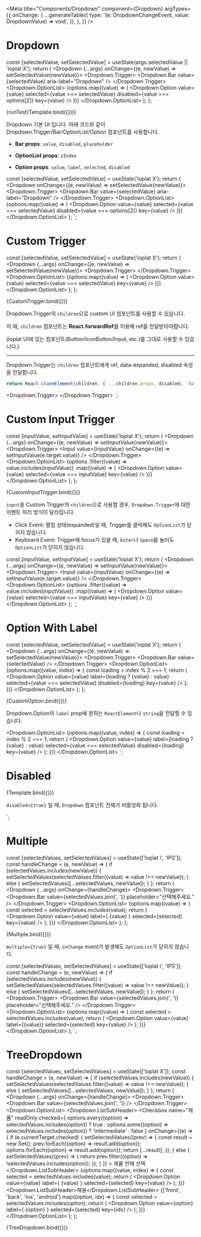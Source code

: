
<Meta
  title="Components/Dropdown"
  component={Dropdown}
  argTypes={{
    onChange: {
      ...generateTable({
        type: '(e: DropdownChangeEvent, value: DropdownValue) => void',
      }),
    },
  }}
/>


# Dropdown

  const [selectedValue, setSelectedValue] = useState(args.selectedValue || 'loplat X');
  return (
    <Dropdown {...args} onChange={(e, newValue) => setSelectedValue(newValue)}>
      <Dropdown.Trigger>
        <Dropdown.Bar value={selectedValue} aria-label="Dropdown" />
      </Dropdown.Trigger>
      <Dropdown.OptionList>
        {options.map((value) => (
          <Dropdown.Option
            value={value}
            selected={value === selectedValue}
            disabled={value === options[2]}
            key={value}
          />
        ))}
      </Dropdown.OptionList>
    </Dropdown>
  );
};

<Canvas withSource="none">
  <Story name="default">{runTest(Template.bind({}))}</Story>
</Canvas>

Dropdown 기본 UI 입니다. 아래 코드와 같이 Dropdown.Trigger/Bar/OptionList/Option 컴포넌트를 사용합니다.

- **Bar props**: `value`, `disabled`, `placeholder`

- **OptionList props**: `zIndex`

- **Option props**: `value`, `label`, `selected`, `disabled`

const [selectedValue, setSelectedValue] = useState('loplat X');
return (
    <Dropdown onChange={(e, newValue) => setSelectedValue(newValue)}>
    <Dropdown.Trigger>
      <Dropdown.Bar value={selectedValue} aria-label="Dropdown" />
    </Dropdown.Trigger>
    <Dropdown.OptionList>
      {options.map((value) => (
        <Dropdown.Option
          value={value}
          selected={value === selectedValue}
          disabled={value === options[2]}
          key={value}
          />
        ))}
    </Dropdown.OptionList>
  </Dropdown>
);
`;

<Source dark language="tsx" code={defaultCode} />

# Custom Trigger

  const [selectedValue, setSelectedValue] = useState('loplat X');
  return (
    <Dropdown {...args} onChange={(e, newValue) => setSelectedValue(newValue)}>
      <Dropdown.Trigger>
        <IconButton variant="white">
          <MoreVertIcon />
        </IconButton>
      </Dropdown.Trigger>
      <Dropdown.OptionList>
        {options.map((value) => (
          <Dropdown.Option value={value} selected={value === selectedValue} key={value} />
        ))}
      </Dropdown.OptionList>
    </Dropdown>
  );
};

<Canvas withSource="none">
  <Story name="custom trigger">{CustomTrigger.bind({})}</Story>
</Canvas>

Dropdown.Trigger의 `children`으로 custom UI 컴포넌트를 사용할 수 있습니다.

이 때, `children` 컴포넌트는 **React.forwardRef**를 이용해 ref를 전달받아야합니다.

(loplat UI에 있는 컴포넌트(Button/IconButton/Input, etc.)를 그대로 사용할 수 있습니다.)

---

Dropdown.Trigger는 `children` 컴포넌트에게 ref, data-expanded, disabled 속성을 전달합니다.

```jsx
return React.cloneElement(children, { ...children.props, disabled, 'data-expanded': expanded, ref: triggerRef });
```

<Dropdown.Trigger>
  <IconButton>
    <MoreVertIcon />
  </IconButton>
</Dropdown.Trigger>
`;

<Source dark language="tsx" code={customTriggerCode} />

# Custom Input Trigger

  const [inputValue, setInputValue] = useState('loplat X');
  return (
    <Dropdown {...args} onChange={(e, newValue) => setInputValue(newValue)}>
      <Dropdown.Trigger>
        <Input value={inputValue} onChange={(e) => setInputValue(e.target.value)} />
      </Dropdown.Trigger>
      <Dropdown.OptionList>
        {options
          .filter((value) => value.includes(inputValue))
          .map((value) => (
            <Dropdown.Option value={value} selected={value === inputValue} key={value} />
          ))}
      </Dropdown.OptionList>
    </Dropdown>
  );
};

<Canvas withSource="none">
  <Story name="custom trigger with input">{CustomInputTrigger.bind({})}</Story>
</Canvas>

`input`을 Custom Trigger의 `children`으로 사용할 경우, `Dropdown.Trigger`에 대한 이벤트 처리 방식이 달라집니다.

- Click Event: 펼침 상태(expanded)일 때, Trigger를 클릭해도 `OptionList`가 닫히지 않습니다.
- Keyboard Event: Trigger에 focus가 있을 때, `Enter`나 `Space`를 눌러도 `OptionList`가 닫히지 않습니다.

const [inputValue, setInputValue] = useState('loplat X');
return (
  <Dropdown {...args} onChange={(e, newValue) => setInputValue(newValue)}>
  <Dropdown.Trigger>
    <Input value={inputValue} onChange={(e) => setInputValue(e.target.value)} />
  </Dropdown.Trigger>
  <Dropdown.OptionList>
    {options
      .filter((value) => value.includes(inputValue))
      .map((value) => (
          <Dropdown.Option value={value} selected={value === inputValue} key={value} />
      ))}
  </Dropdown.OptionList>
</Dropdown>
);
`;

<Source dark language="tsx" code={customInputTriggerCode} />

# Option With Label

  const [selectedValue, setSelectedValue] = useState('loplat X');
  return (
    <Dropdown {...args} onChange={(e, newValue) => setSelectedValue(newValue)}>
      <Dropdown.Trigger>
        <Dropdown.Bar value={selectedValue} />
      </Dropdown.Trigger>
      <Dropdown.OptionList>
        {options.map((value, index) => {
          const loading = index % 2 === 1;
          return (
            <Dropdown.Option
              value={value}
              label={loading ? <CircleLoading size={50}>{value}</CircleLoading> : value}
              selected={value === selectedValue}
              disabled={loading}
              key={value}
            />
          );
        })}
      </Dropdown.OptionList>
    </Dropdown>
  );
};

<Canvas withSource="none">
  <Story name="option with label">{CustomOption.bind({})}</Story>
</Canvas>

Dropdown.Option의 `label` prop에 원하는 `ReactElement`나 `string`을 전달할 수 있습니다.

<Dropdown.OptionList>
  {options.map((value, index) => {
           const loading = index % 2 === 1;
           return (
              <Dropdown.Option
        value={value}
        label={loading ? <CircleLoading size={50}>{value}</CircleLoading> : value}
        selected={value === selectedValue}
        disabled={loading}
        key={value}
       />
          );
      })}
</Dropdown.OptionList>
`;

<Source dark language="tsx" code={optionWithLabelCode} />

# Disabled

<Canvas withSource="none">
  <Story name="disabled" args={{ disabled: true }}>
    {Template.bind({})}
  </Story>
</Canvas>

`disabled={true}` 일 때, `Dropdown` 컴포넌트 전체가 비활성화 됩니다.

<Dropdown disabled={true}>
`;

<Source dark language="tsx" code={disabledCode} />

# Multiple

  const [selectedValues, setSelectedValues] = useState(['loplat i', 'IPS']);
  const handleChange = (e, newValue) => {
    if (selectedValues.includes(newValue)) {
      setSelectedValues(selectedValues.filter((value) => value !== newValue));
    } else {
      setSelectedValues([...selectedValues, newValue]);
    }
  };
  return (
    <Dropdown {...args} onChange={handleChange}>
      <Dropdown.Trigger>
        <Dropdown.Bar value={selectedValues.join(', ')} placeholder="선택해주세요." />
      </Dropdown.Trigger>
      <Dropdown.OptionList>
        {options.map((value) => {
          const selected = selectedValues.includes(value);
          return (
            <Dropdown.Option
              value={value}
              label={
                <Checkbox name="checkbox" checked={selected} readOnly>
                  {value}
                </Checkbox>
              }
              selected={selected}
              key={value}
            />
          );
        })}
      </Dropdown.OptionList>
    </Dropdown>
  );
};

<Canvas withSource="none">
  <Story name="multiple" args={{ multiple: true }}>
    {Multiple.bind({})}
  </Story>
</Canvas>

`multiple={true}` 일 때, `onChange` event가 발생해도 `OptionList`가 닫히지 않습니다.

const [selectedValues, setSelectedValues] = useState(['loplat i', 'IPS']);
const handleChange = (e, newValue) => {
  if (selectedValues.includes(newValue)) {
     setSelectedValues(selectedValues.filter((value) => value !== newValue));
  } else {
     setSelectedValues([...selectedValues, newValue]);
  }
};
return (
  <Dropdown onChange={handleChange} multiple={true}>
  <Dropdown.Trigger>
    <Dropdown.Bar value={selectedValues.join(', ')} placeholder="선택해주세요." />
  </Dropdown.Trigger>
  <Dropdown.OptionList>
    {options.map((value) => {
              const selected = selectedValues.includes(value);
              return (
                <Dropdown.Option
         value={value}
         label={<Checkbox name="checkbox" checked={selected} readOnly>{value}</Checkbox>}
         selected={selected}
         key={value}
       />
          );
        })}
  </Dropdown.OptionList>
 </Dropdown>
);
`;

<Source dark language="tsx" code={multipleCode} />

# TreeDropdown

  const [selectedValues, setSelectedValues] = useState(['loplat X']);
  const handleChange = (e, newValue) => {
    if (selectedValues.includes(newValue)) {
      setSelectedValues(selectedValues.filter((value) => value !== newValue));
    } else {
      setSelectedValues([...selectedValues, newValue]);
    }
  };
  return (
    <Dropdown {...args} onChange={handleChange}>
      <Dropdown.Trigger>
        <Dropdown.Bar value={selectedValues.join(', ')} />
      </Dropdown.Trigger>
      <Dropdown.OptionList>
        <Dropdown.ListSubHeader>
          <Checkbox
            name="제품"
            readOnly
            checked={
              options.every((option) => selectedValues.includes(option))
                ? true
                : options.some((option) => selectedValues.includes(option))
                ? 'intermediate'
                : false
            }
            onChange={(e) => {
              if (e.currentTarget.checked) {
                setSelectedValues((prev) => {
                  const result = new Set();
                  prev.forEach((option) => result.add(option));
                  options.forEach((option) => result.add(option));
                  return [...result];
                });
              } else {
                setSelectedValues((prev) => {
                  return prev.filter((option) => !selectedValues.includes(option));
                });
              }
            }}
          >
            제품 전체 선택
          </Checkbox>
        </Dropdown.ListSubHeader>
        {options.map((value, index) => {
          const selected = selectedValues.includes(value);
          return (
            <Dropdown.Option
              value={value}
              label={
                <Checkbox name="checkbox" checked={selected} readOnly>
                  {value}
                </Checkbox>
              }
              selected={selected}
              key={value}
            />
          );
        })}
        <Dropdown.ListSubHeader>채용</Dropdown.ListSubHeader>
        {['front', 'back', 'ios', 'android'].map((option, idx) => {
          const selected = selectedValues.includes(option);
          return (
            <Dropdown.Option
              value={option}
              label={
                <Checkbox name="checkbox" checked={selected} readOnly>
                  {option}
                </Checkbox>
              }
              selected={selected}
              key={idx}
            />
          );
        })}
      </Dropdown.OptionList>
    </Dropdown>
  );
};

<Canvas withSource="none">
  <Story name="tree" args={{ multiple: true }}>
    {TreeDropdown.bind({})}
  </Story>
</Canvas>
